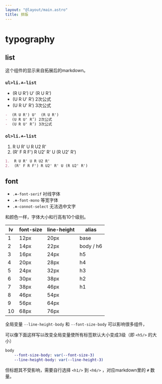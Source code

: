 ```yaml
---
layout: "@layout/main.astro"
title: 排版
---
```



# typography

## list

这个组件的显示来自拓展后的markdown。

### `ul>li.☘-list`

-  (R U R') U'  (R U R') 
-  (U R U' R’) 2次公式 
-  (U R U' R’) 3次公式 

```markdown
-  (R U R') U'  (R U R') 
-  (U R U' R’) 2次公式 
-  (U R U' R’) 3次公式 
```

### `ol>li.☘-list`

1.  R U R' U R U2 R' 
2.  (R' F R F') R U2' R' U (R U2' R') 

```markdown
1.  R U R' U R U2 R' 
2.  (R' F R F') R U2' R' U (R U2' R') 
```


## font

- `.☘-font-serif` 衬线字体
- `.☘-font-mono` 等宽字体
- `.☘-connot-select` 无法选中文字

和颜色一样，字体大小和行高有10个级别。

| lv | font-size | line-height |   alias   |
| -- | --------- | ----------- | --------- |
|  1 |      12px |        20px | base      |
|  2 |      14px |        22px | body / h6 |
|  3 |      16px |        24px |        h5 |
|  4 |      20px |        28px |        h4 |
|  5 |      24px |        32px |        h3 |
|  6 |      30px |        38px |        h2 |
|  7 |      38px |        46px |        h1 |
|  8 |      46px |        54px |           |
|  9 |      56px |        64px |           |
| 10 |      68px |        76px |           |

全局变量 `--line-height-body` 和 `--font-size-body` 可以影响很多组件，

可以像下面这样写以改变全局变量使所有标签默认大小变成3级（即 `<h5/>` 的大小）

```sass
body
    --font-size-body: var(--font-size-3)
    --line-height-body: var(--line-height-3)
```

但标题其不受影响，需要自行选择 `<h1/>` 到 `<h6/>` ，对应markdown里的 `#` 数量。
